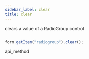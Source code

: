 ```yaml
---
sidebar_label: clear
title: clear
---
```



          


<Short>
 clears a value of a RadioGroup control






</Short>


~~~js

form.getItem("radiogroup").clear();


~~~
 api_method

<Descr>





</Descr>


